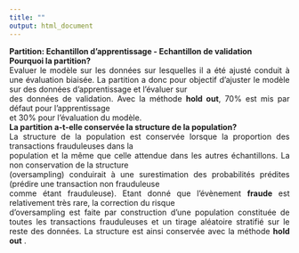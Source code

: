 ---
title: ""
output: html_document
---

**Partition: Echantillon d'apprentissage - Echantillon de validation**     
**Pourquoi la partition?**  
<div style="text-align: justify">Evaluer le modèle sur les données  sur lesquelles il a été ajusté conduit à une évaluation biaisée.
La partition a donc pour objectif d'ajuster le modèle sur des données d'apprentissage et l'évaluer  sur          
des données de validation. Avec la méthode **hold out**,  70%  est mis par défaut pour l'apprentissage  
et 30% pour l'évaluation du modèle.</div>    



**La partition a-t-elle conservée la structure de la population?**  
<div style="text-align: justify"> La structure de la population est conservée lorsque la proportion des transactions frauduleuses dans la   
population et la même que celle attendue  dans les autres échantillons. La non conservation de la structure       
(oversampling) conduirait à une surestimation des probabilités prédites (prédire une transaction non frauduleuse      
comme étant frauduleuse). Etant donné que l'évènement **fraude** est relativement très rare,  la correction du risque    
d'oversampling est faite par construction d'une population constituée de toutes les transactions frauduleuses et un 
tirage aléatoire stratifié sur le reste des données. La structure est ainsi conservée avec la méthode **hold out** .</div>             
